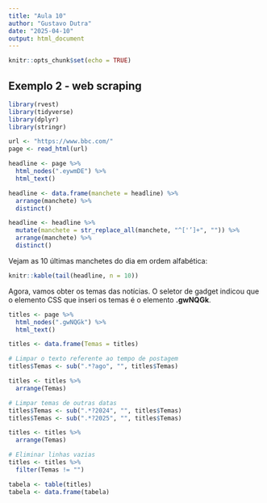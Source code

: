 ```yaml
---
title: "Aula 10"
author: "Gustavo Dutra"
date: "2025-04-10"
output: html_document
---
```


```r
knitr::opts_chunk$set(echo = TRUE)
```

## Exemplo 2 - web scraping

```r

library(rvest)
library(tidyverse)
library(dplyr)
library(stringr)

url <- "https://www.bbc.com/"
page <- read_html(url)

headline <- page %>%
  html_nodes(".eywmDE") %>%
  html_text()

headline <- data.frame(manchete = headline) %>%
  arrange(manchete) %>%
  distinct()

headline <- headline %>%
  mutate(manchete = str_replace_all(manchete, "^['’]+", "")) %>%
  arrange(manchete) %>%
  distinct()

```

Vejam as 10 últimas manchetes do dia em ordem alfabética:

```r

knitr::kable(tail(headline, n = 10))
```

Agora, vamos obter os temas das notícias.
O seletor de gadget indicou que o elemento CSS que inseri os temas é o elemento **.gwNQGk**.

```r
titles <- page %>%
  html_nodes(".gwNQGk") %>%
  html_text()

titles <- data.frame(Temas = titles)

# Limpar o texto referente ao tempo de postagem
titles$Temas <- sub(".*?ago", "", titles$Temas)

titles <- titles %>%
  arrange(Temas)

# Limpar temas de outras datas
titles$Temas <- sub(".*?2024", "", titles$Temas)
titles$Temas <- sub(".*?2025", "", titles$Temas)

titles <- titles %>%
  arrange(Temas)

# Eliminar linhas vazias
titles <- titles %>%
  filter(Temas != "")

tabela <- table(titles)
tabela <- data.frame(tabela)
```



